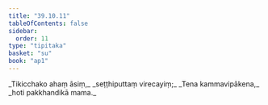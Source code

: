 ```yaml
---
title: "39.10.11"
tableOfContents: false
sidebar:
  order: 11
type: "tipitaka"
basket: "su"
book: "ap1"
---
```



<DynamicBreadcrumb />

<Division number="91" book="ap1" bookNo="20" page="349">

<Paragraph number="4285" type="verses" book="ap1">
_Tikicchako ahaṃ āsiṃ,_  
_seṭṭhiputtaṃ virecayiṃ;_  
_Tena kammavipākena,_  
_hoti pakkhandikā mama._
</Paragraph>
</Division>